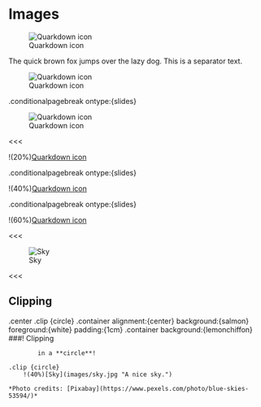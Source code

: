 # Images

![Quarkdown icon](images/icon.svg)

The quick brown fox jumps over the lazy dog. This is a separator text.

![Quarkdown icon](images/icon.svg "")

.conditionalpagebreak ontype:{slides}

![Quarkdown icon](images/icon.svg "The Quarkdown icon.")

<<<

!(20%)[Quarkdown icon](images/icon.svg "20% of page width.")

.conditionalpagebreak ontype:{slides}

!(40%)[Quarkdown icon](images/icon.svg "40% of page width.")

.conditionalpagebreak ontype:{slides}

!(60%)[Quarkdown icon](images/icon.svg "60% of page width.")

<<<

![Sky](images/sky.jpg "A high-resolution picture.")

<<<

## Clipping

.center
	.clip {circle}
		.container alignment:{center} background:{salmon} foreground:{white} padding:{1cm}
			.container background:{lemonchiffon}
				###! Clipping
	
			in a **circle**!
	
	.clip {circle}
		!(40%)[Sky](images/sky.jpg "A nice sky.")	
	
	*Photo credits: [Pixabay](https://www.pexels.com/photo/blue-skies-53594/)*


